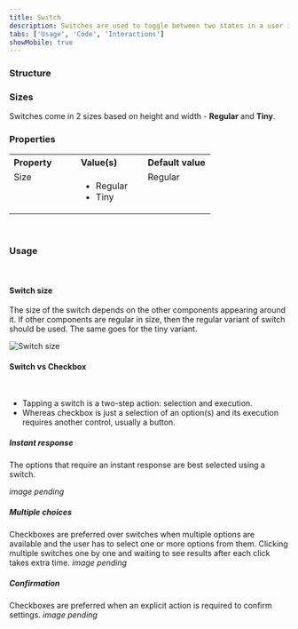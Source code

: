 ```yaml
---
title: Switch
description: Switches are used to toggle between two states in a user interface - ON and OFF, hence resembling the real-life switches used to turn something ON or OFF.
tabs: ['Usage', 'Code', 'Interactions']
showMobile: true
---
```


### Structure

<Preview name='components-switch-default-switch--default-switch' />

### Sizes

Switches come in 2 sizes based on height and width - **Regular** and **Tiny**.

<Preview name='components-switch-variants-size--size' />

### Properties
<table style="width: 100%">
  <tbody>
    <tr>
      <th style="width:33%; text-align: left;">Property</th>
      <th style="width:33%; text-align: left;">Value(s)</th>
      <th style="width:33%; text-align: left;">Default value</th>
    </tr>
    <tr style="vertical-align: top">
      <td>Size</td>
      <td>
        <ul>
            <li>Regular</li>
            <li>Tiny</li>
        </ul>
      </td>
      <td>Regular</td>
    </tr>
  </tbody>
</table>
<br/>

### Usage

<br/>

#### Switch size

The size of the switch depends on the other components appearing around it. If other components are regular in size, then the regular variant of switch should be used. The same goes for the tiny variant.

![Switch size](./images/switch-3.png)
<br/>

#### Switch vs Checkbox

<br/>

<ul>
<li> Tapping a switch is a two-step action: selection and execution. </li>
<li> Whereas checkbox is just a selection of an option(s) and its execution requires another control, usually a button. </li>
</ul>

##### Instant response

The options that require an instant response are best selected using a switch.

*image pending*

##### Multiple choices

Checkboxes are preferred over switches when multiple options are available and the user has to select one or more options from them. Clicking multiple switches one by one and waiting to see results after each click takes extra time.
*image pending*

##### Confirmation

Checkboxes are preferred when an explicit action is required to confirm settings.
*image pending*



